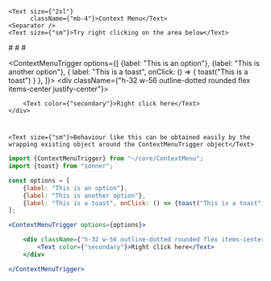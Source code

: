 
<Toaster richcolors />
<Meta title="Core/Context Menu"/>
<div className={"sb-unstyled"}>
	
	<Text size={"2xl"}
	      className={"mb-4"}>Context Menu</Text>
	<Separator />
	<Text size={"sm"}>Try right clicking on the area below</Text>
</div>
#
#
#

<ContextMenuTrigger options={[
	{label: "This is an option"},
	{label: "This is another option"},
	{
		label: "This is a toast", onClick: () => {
			toast("This is a toast")
		}
	},
]}>
	<div className={"h-32 w-56 outline-dotted rounded flex items-center justify-center"}>
		
		<Text color={"secondary"}>Right click here</Text>
	</div>
</ContextMenuTrigger>

#
#
#
#
#
#
<div className={"sb-unstyled"}>
	
	
	<Text size={"sm"}>Behaviour like this can be obtained easily by the wrapping existing object around the ContextMenuTrigger object</Text>
</div>

```jsx
import {ContextMenuTrigger} from "~/core/ContextMenu"; 
import {toast} from "sonner";

const options = [
	{label: "This is an option"},
	{label: "This is another option"},
	{label: "This is a toast", onClick: () => {toast("This is a toast")}},
];

<ContextMenuTrigger options={options}>

	<div className={"h-32 w-56 outline-dotted rounded flex items-center justify-center"}>
		<Text color={"secondary"}>Right click here</Text>
	</div>

</ContextMenuTrigger>
```


